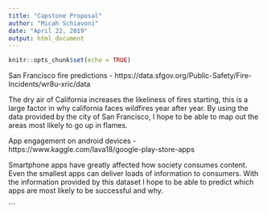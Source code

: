---
title: "Capstone Proposal"
author: "Micah Schiavoni"
date: "April 22, 2019"
output: html_document
---

```{r setup, include=FALSE}
knitr::opts_chunk$set(echo = TRUE)
```
San Francisco fire predictions -
https://data.sfgov.org/Public-Safety/Fire-Incidents/wr8u-xric/data

The dry air of California increases the likeliness of fires starting, this is a large factor in why california faces wildfires year after year. By using the data provided by the city of San Francisco, I hope to be able to map out the areas most likely to go up in flames.

App engagement on android devices -
https://www.kaggle.com/lava18/google-play-store-apps

Smartphone apps have greatly affected how society consumes content. Even the smallest apps can deliver loads of information to consumers. With the information provided by this dataset I hope to be able to predict which apps are most likely to be successful and why. 


```

